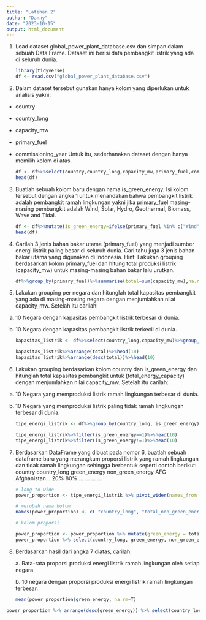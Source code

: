 ```yaml
---
title: "Latihan 2"
author: "Danny"
date: "2023-10-15"
output: html_document
---
```


1.  Load dataset global_power_plant_database.csv dan simpan dalam sebuah Data Frame. Dataset ini berisi data pembangkit listrik yang ada di seluruh dunia.

    ```r
    library(tidyverse)
    df <- read.csv("global_power_plant_database.csv")
    ```

2.  Dalam dataset tersebut gunakan hanya kolom yang diperlukan untuk analisis yakni:

-   country

-   country_long

-   capacity_mw

-   primary_fuel

-   commissioning_year Untuk itu, sederhanakan dataset dengan hanya memilih kolom di atas.

    ```r
    df <- df%>%select(country,country_long,capacity_mw,primary_fuel,commissioning_year)
    head(df)
    ```

3.  Buatlah sebuah kolom baru dengan nama is_green_energy. Isi kolom tersebut dengan angka 1 untuk menandakan bahwa pembangkit listrik adalah pembangkit ramah lingkungan yakni jika primary_fuel masing-masing pembangkit adalah Wind, Solar, Hydro, Geothermal, Biomass, Wave and Tidal.

    ```r
    df <- df%>%mutate(is_green_energy=ifelse(primary_fuel %in% c("Wind", "Solar", "Hydro", "Geothermal", "Biomass", "Wave and Tidal"),1,0))
    head(df)
    ```

4.  Carilah 3 jenis bahan bakar utama (primary_fuel) yang menjadi sumber energi listrik paling besar di seluruh dunia. Cari tahu juga 3 jenis bahan bakar utama yang digunakan di Indonesia. Hint: Lakukan grouping berdasarkan kolom primary_fuel dan hitung total produksi listrik (capacity_mw) untuk masing-masing bahan bakar lalu urutkan.

    ```r
    df%>%group_by(primary_fuel)%>%summarise(total=sum(capacity_mw),na.rm=T)
    ```

5.  Lakukan grouping per negara dan hitunglah total kapasitas pembangkit yang ada di masing-masing negara dengan menjumlahkan nilai capacity_mw. Setelah itu carilah:

<!-- -->

a.  10 Negara dengan kapasitas pembangkit listrik terbesar di dunia.

b.  10 Negara dengan kapasitas pembangkit listrik terkecil di dunia.

    ```r
    kapasitas_listrik <- df%>%select(country_long,capacity_mw)%>%group_by(country_long)%>%summarise(total=sum(capacity_mw))

    kapasitas_listrik%>%arrange(total)%>%head(10)
    kapasitas_listrik%>%arrange(desc(total))%>%head(10)
    ```

<!-- -->

6.  Lakukan grouping berdasarkan kolom country dan is_green_energy dan hitunglah total kapasitas pembangkit untuk (total_energy_capacity) dengan menjumlahkan nilai capacity_mw. Setelah itu carilah:

<!-- -->

a.  10 Negara yang memproduksi listrik ramah lingkungan terbesar di dunia.

b.  10 Negara yang memproduksi listrik paling tidak ramah lingkungan terbesar di dunia.

    ```r
    tipe_energi_listrik <- df%>%group_by(country_long, is_green_energy) %>% summarise(total=sum(capacity_mw)) %>% arrange(desc(total))

    tipe_energi_listrik%>%filter(is_green_energy==1)%>%head(10)
    tipe_energi_listrik%>%filter(is_green_energy!=1)%>%head(10)
    ```

<!-- -->

7.  Berdasarkan DataFrame yang dibuat pada nomor 6, buatlah sebuah dataframe baru yang merangkum proporsi listrik yang ramah lingkungan dan tidak ramah lingkungan sehingga berbentuk seperti contoh berikut: country country_long green_energy non_green_energy AFG Afghanistan... 20% 80% ... ... ... ...

    ```r
    # long to wide
    power_proportion <- tipe_energi_listrik %>% pivot_wider(names_from = is_green_energy, values_from = total)

    # merubah nama kolom
    names(power_proportion) <- c( "country_long", "total_non_green_energy", "total_green_energy")

    # kolom proporsi

    power_proportion <- power_proportion %>% mutate(green_energy = total_green_energy / (total_green_energy+total_non_green_energy) * 100) %>% mutate(non_green_energy = total_non_green_energy / (total_green_energy+total_non_green_energy) * 100) 
    power_proportion %>% select(country_long, green_energy, non_green_energy)
    ```

8.  Berdasarkan hasil dari angka 7 diatas, carilah:

    a\. Rata-rata proporsi produksi energi listrik ramah lingkungan oleh setiap negara

    b\. 10 negara dengan proporsi produksi energi listrik ramah lingkungan terbesar.

    ```r
    mean(power_proportion$green_energy, na.rm=T)
    ```

```r
power_proportion %>% arrange(desc(green_energy)) %>% select(country_long, green_energy) %>% head(10)
```

